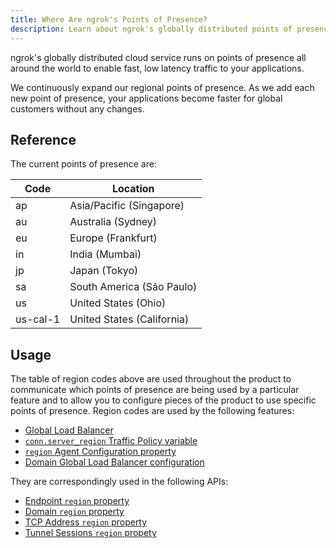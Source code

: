 ```yaml
---
title: Where Are ngrok's Points of Presence?
description: Learn about ngrok's globally distributed points of presence.
---
```


ngrok's globally distributed cloud service runs on points of presence all
around the world to enable fast, low latency traffic to your applications.

We continuously expand our regional points of presence. As we add each new
point of presence, your applications become faster for global customers without
any changes.

## Reference

The current points of presence are:

| Code     | Location                   |
| -------- | -------------------------- |
| ap       | Asia/Pacific (Singapore)   |
| au       | Australia (Sydney)         |
| eu       | Europe (Frankfurt)         |
| in       | India (Mumbai)             |
| jp       | Japan (Tokyo)              |
| sa       | South America (São Paulo)  |
| us       | United States (Ohio)       |
| us-cal-1 | United States (California) |

## Usage

The table of region codes above are used throughout the product to communicate
which points of presence are being used by a particular feature and to allow
you to configure pieces of the product to use specific points of presence.
Region codes are used by the following features:

- [Global Load Balancer](/universal-gateway/global-load-balancer/)
- [`conn.server_region` Traffic Policy variable](/traffic-policy/variables/connection/#connserver_region)
- [`region` Agent Configuration property](/agent/config/v2/#region)
- [Domain Global Load Balancer configuration](/universal-gateway/global-load-balancer)

They are correspondingly used in the following APIs:

- [Endpoint `region` property](/api/resources/endpoints/#response-2)
- [Domain `region` property](/api/resources/reserved-domains/#response-2)
- [TCP Address `region` property](/api/resources/reserved-addrs/#response-2)
- [Tunnel Sessions `region` propety](/api/resources/tunnel-sessions/#response-1)
